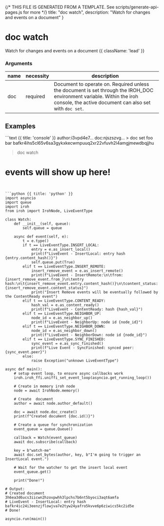 {/* THIS FILE IS GENERATED FROM A TEMPLATE. See scripts/generate-api-pages.js for more */}
    title: "doc watch",
    description: "Watch for changes and events on a document"
}

<div className='not-prose mb-5'>
    <Breadcrumbs pages={[
        { name: 'API', href: '/docs/api', current: false },
        { name: 'doc watch', href: '/docs/api/doc-watch', current: true },
    ]} />
</div>

# doc watch

Watch for changes and events on a document {{ className: 'lead' }}


### Arguments

| name | necessity | description |
| ---- | --------- | ----------- |
| doc  | required | Document to operate on. Required unless the document is set through the IROH_DOC environment variable. Within the iroh console, the active document can also set with `doc set`. |



## Examples

<CodeGroup title="doc watch">
```text {{ title: 'console' }}
author:i3vpd4e7… doc:njszszvg…
  > doc set foo bar
  bafkr4ihs5cl65v6sa3gykxkecwmpuuq2xr22vfuvh2l4amgjmewdbqjjhu

  > doc watch
  # events will show up here!
```


```python {{ title: 'python' }}
import asyncio
import queue
import iroh
from iroh import IrohNode, LiveEventType

class Watch:
    def __init__(self, queue):
        self.queue = queue

    async def event(self, e):
        t = e.type()
        if t == LiveEventType.INSERT_LOCAL:
            entry = e.as_insert_local()
            print(f"LiveEvent - InsertLocal: entry hash {entry.content_hash()}")
            self.queue.put(True)
        elif t == LiveEventType.INSERT_REMOTE:
            insert_remove_event = e.as_insert_remote()
            print(f"LiveEvent - InsertRemote:\n\tfrom: {insert_remove_event.from_}\n\tentry hash:\n\t{insert_remove_event.entry.content_hash()}\n\tcontent_status: {insert_remove_event.content_status}")
            print("Insert Remove events will be eventually followed by the ContentReady event")
        elif t == LiveEventType.CONTENT_READY:
            hash_val = e.as_content_ready()
            print(f"LiveEvent - ContentReady: hash {hash_val}")
        elif t == LiveEventType.NEIGHBOR_UP:
            node_id = e.as_neighbor_up()
            print(f"LiveEvent - NeighborUp: node id {node_id}")
        elif t == LiveEventType.NEIGHBOR_DOWN:
            node_id = e.as_neighbor_down()
            print(f"LiveEvent - NeighborDown: node id {node_id}")
        elif t == LiveEventType.SYNC_FINISHED:
            sync_event = e.as_sync_finished()
            print(f"Live Event - SyncFinished: synced peer: {sync_event.peer}")
        else:
            raise Exception("unknown LiveEventType")

async def main():
    # setup event loop, to ensure async callbacks work
    iroh.iroh_ffi.uniffi_set_event_loop(asyncio.get_running_loop())

    # Create in memory iroh node
    node = await IrohNode.memory()

    # Create  document
    author = await node.author_default()

    doc = await node.doc_create()
    print(f"Created document {doc.id()}")

    # Create a queue for synchronization
    event_queue = queue.Queue()

    callback = Watch(event_queue)
    await doc.subscribe(callback)

    key = b"watch-me"
    await doc.set_bytes(author, key, b"I'm going to trigger an InsertLocal event.")

    # Wait for the watcher to get the insert local event
    event_queue.get()

    print("Done!")

# Output:
# Created document 3h6ea3d6ucs3iicwn2hzovpwhh3lpchs7b6nt5byoci3aqt6amfa
# LiveEvent - InsertLocal: entry hash bafkr4ic24i3eenzjflowjva7e2tyw24yafro5kvve6p6ziwics5kc2id5e
# Done!

asyncio.run(main())

```


</CodeGroup>
